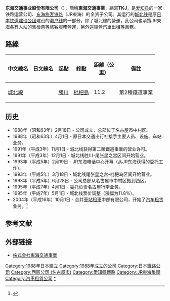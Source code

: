 {{Infobox company
| name                = 东海交通事业
| name_en             = Tokai Transport Service Company
| logo                = [[File:Tokai_Transport_Service_Company_logo.gif|100px]]
| caption             = 
| type                = [[股份有限公司|股份有限公司]]
| original_text       = {{lang|ja|東海交通事業}}
| other_text          = TKJ
| traded_as           = 
| com_code            =
| ROC_UBN             = 
| fate                = 
| predecessor         = 
| successor           = 
| foundation          = {{Start date|1988|2|18}}
| defunct             = <!-- {{End date|YYYY|MM|DD}} -->
| location            = [[名古屋市|名古屋市]][[西区_(名古屋市)|西区]]八筋町8-1番地
| locations           = 
| area_served         = 
| founder             = 
| chairman            = 
| president           = 
| MD                  = 
| GM                  = 
| CEO                 = 
| COO                 = 
| CFO                 = 
| CMO                 = 
| key_people          = 
| industry            = 陸運業
| products            = 
| services            = 
| revenue             = 
| operating_income    = 
| net_income          = 
| aum                 = <!-- Only used with financial services companies -->
| assets              = 
| equity              = 
| owner               = 
| num_employees       = 
| parent              = 
| divisions           = 
| subsid              = 
| homepage            = http://www.tkj-i.co.jp/
| zip_code            = 
| telephone_no        = 
| slogan              = 
| capital             = 
| market_value        = 
| P/E ratio           = 
| earnings per share  = 
| Net asset value     = 
| accounting_period   = 
| major_shareholder   = [[东海旅客铁路|东海旅客铁路]] 100.0%
| footnotes           = 
}}

'''东海交通事业股份有限公司'''（{{jpn|j=株式会社東海交通事業|hg=かぶしきかいしゃとうかいこうつうじぎょう|rm=Kabushiki Kaisha Tōkai Kōtsū Jigyō|f=y}}），簡稱'''東海交通事業'''，縮寫'''TKJ'''，是[[爱知县|爱知县]]的一家铁路运营公司、[[东海旅客铁路|东海旅客铁路]]（JR東海）的全资子公司。其运行的[[城北线_(东海交通事业)|城北线]]是原[[日本铁道建设公团|日本铁道建设公团]]建设的[[瀨戶線_(日本國鐵)|濑户线]]的一部分。除了城北線的營運，此公司也承攬JR東海各有人站的售检票等旅客服務營運，另外還經營汽車出租等業務。
== 路線 ==
{| class="wikitable sortable"
|-
!style="width: 4em"|中文線名
!style="width: 4em"|日文線名
!class="unsortable"|起點
!class="unsortable"|終點
!style="width: 4em"|距離（公里）
!備註
|-
|[[城北線_(東海交通事業)|城北線]]
|{{lang|ja|城北線}}
|[[勝川站|勝川]]
|[[枇杷島站|枇杷島]]
|11.2
|第2種鐵道事業
|}
== 历史 ==
* 1988年（昭和63年）2月18日 - 公司成立，总部位于名古屋市中村区。
* 1988年（昭和63年）4月1日 - 原日本交通出行社接手主要人员、设施、车站业务。
* 1991年（平成3年）11月1日 - 城北线获得第二類鐵道事業的营业许可。
* 1991年（平成3年）12月1日 - 城北线胜川-尾张星之宫区间开始营业。
* 1993年（平成5年）2月19日 - JR东海电话中心开幕（从JR东海获得的委托工作）。
* 1993年（平成5年）3月18日 - 城北线尾张星之宫-枇杷岛区间开始营业。
* 1993年（平成5年）6月28日 - 公司总部从名古屋市中村区搬到西区。
* 1995年（平成7年）4月1日 - 委托负责名古屋行李业务。
* 1995年（平成7年）5月1日 - 城北线票价调整（漲幅为11.8%）。
* 2004年（平成16年）10月1日 - 合并[[車站租車|車站租車]]中部有限公司，开始了[[汽车租赁|汽车租赁]]业务。<ref>{{Cite web |url=http://www.tkj-i.co.jp/outline_1.html |title=会社概要 |accessdate=2013-08-01 |archive-date=2013-07-27 |archive-url=https://web.archive.org/web/20130727230036/http://tkj-i.co.jp/outline_1.html |dead-url=no }}</ref>

== 参考文献 ==
{{Reflist|colwidth=30em}}

== 外部链接 ==
{{Commonscat|Tokai Transport Service}}
* [http://www.tkj-i.co.jp/ 株式会社東海交通事業] {{Wayback|url=http://www.tkj-i.co.jp/ |date=20210101102648 }}{{ja}}
{{JR東海}}
{{名古屋大眾運輸}}
{{DEFAULTSORT:Tokai Kotsu Jigyo}}
{{Portal bar|日本|日本鐵路|城市軌道交通|愛知|鐵路|企業}}
[[Category:1988年日本建立|Category:1988年日本建立]]
[[Category:1988年成立的公司|Category:1988年成立的公司]]
[[Category:日本鐵路公司|Category:日本鐵路公司]]
[[Category:西區公司_(名古屋市)|Category:西區公司 (名古屋市)]]
[[Category:愛知縣鐵路|Category:愛知縣鐵路]]
[[Category:JR東海集團|Category:JR東海集團]]
[[Category:汽車租賃公司|Category:汽車租賃公司]]
[[Category:東海交通事業|*]]